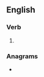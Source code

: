 ==English==

===Verb===
{{head|en|present participle}}

# {{present participle of|adulterate|lang=en|nocat=1}}

===Anagrams===
* {{l|en|triangulated}}